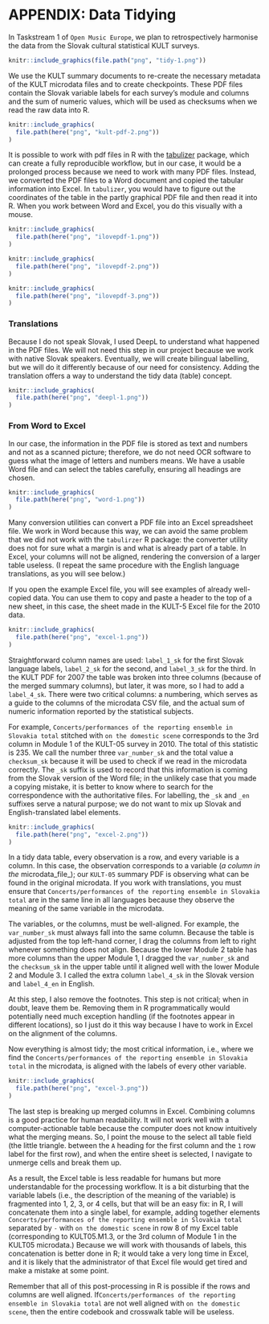 # APPENDIX: Data Tidying {-}

In Taskstream 1 of `Open Music Europe`, we plan to retrospectively harmonise the data from the Slovak cultural statistical KULT surveys. 


```r
knitr::include_graphics(file.path("png", "tidy-1.png"))
```

We use the KULT summary documents to re-create the necessary metadata of the KULT microdata files and to create checkpoints. These PDF files contain the Slovak variable labels for each survey's module and columns and the sum of numeric values, which will be used as checksums when we read the raw data into R.


```r
knitr::include_graphics(
  file.path(here("png", "kult-pdf-2.png"))
)
```

It is possible to work with pdf files in R with the [tabulizer](https://github.com/ropensci/tabulizer)  package, which can create a fully reproducible workflow, but in our case, it would be a prolonged process because we need to work with many PDF files. Instead, we converted the PDF files to a Word document and copied the tabular information into Excel. In `tabulizer`, you would have to figure out the coordinates of the table in the partly graphical PDF file and then read it into R. When you work between Word and Excel, you do this visually with a mouse. 

```r
knitr::include_graphics(
  file.path(here("png", "ilovepdf-1.png"))
)
```

```r
knitr::include_graphics(
  file.path(here("png", "ilovepdf-2.png"))
)
```

```r
knitr::include_graphics(
  file.path(here("png", "ilovepdf-3.png"))
)
```


### Translations {-}

Because I do not speak Slovak, I used DeepL to understand what happened in the PDF files.  We will not need this step in our project because we work with native Slovak speakers.  Eventually, we will create bilingual labelling, but we will do it differently because of our need for consistency.  Adding the translation offers a way to understand the tidy data (table) concept.

```r
knitr::include_graphics(
  file.path(here("png", "deepl-1.png"))
)
```


### From Word to Excel {-}

In our case, the information in the PDF file is stored as text and numbers and not as a scanned picture; therefore, we do not need OCR software to guess what the image of letters and numbers means. We have a usable Word file and can select the tables carefully, ensuring all headings are chosen.

```r
knitr::include_graphics(
  file.path(here("png", "word-1.png"))
)
```

Many conversion utilities can convert a PDF file into an Excel spreadsheet file. We work in Word because this way, we can avoid the same problem that we did not work with the `tabulirzer` R package: the converter utility does not for sure what a margin is and what is already part of a table. In Excel, your columns will not be aligned, rendering the conversion of a larger table useless. (I repeat the same procedure with the English language translations, as you will see below.)

If you open the example Excel file, you will see examples of already well-copied data. You can use them to copy and paste a header to the top of a new sheet, in this case, the sheet made in the KULT-5 Excel file for the 2010 data.

```r
knitr::include_graphics(
  file.path(here("png", "excel-1.png"))
)
```


Straightforward column names are used: `label_1_sk` for the first Slovak language labels, `label_2_sk` for the second, and `label_3_sk` for the third. In the KULT PDF for 2007 the table was broken into three columns (because of the merged summary columns), but later, it was more, so I had to add a `label_4_sk`. There were two critical columns: a numbering, which serves as a guide to the columns of the microdata CSV file, and the actual sum of numeric information reported by the statistical subjects.

For example, `Concerts/performances of the reporting ensemble in Slovakia total` stitched with `on the domestic scene` corresponds to the 3rd column in Module 1 of the KULT-05 survey in 2010. The total of this statistic is 235. We call the number three `var_number_sk` and the total value a `checksum_sk` because it will be used to check if we read in the microdata correctly. The `_sk` suffix is used to record that this information is coming from the Slovak version of the Word file; in the unlikely case that you made a copying mistake, it is better to know where to search for the correspondence with the authoritative files. For labelling, the `_sk` and `_en` suffixes serve a natural purpose; we do not want to mix up Slovak and English-translated label elements.

```r
knitr::include_graphics(
  file.path(here("png", "excel-2.png"))
)
```


In a tidy data table, every observation is a row, and every variable is a column. In this case, the observation corresponds to a variable (_a column in the_ microdata_file_); our `KULT-05` summary PDF is observing what can be found in the original microdata. If you work with translations, you must ensure that  `Concerts/performances of the reporting ensemble in Slovakia total` are in the same line in all languages because they observe the meaning of the same variable in the microdata.

The variables, or the columns, must be well-aligned. For example, the `var_number_sk` must always fall into the same column. Because the table is adjusted from the top left-hand corner, I drag the columns from left to right whenever something does not align. Because the lower Module 2 table has more columns than the upper Module 1, I dragged the `var_number_sk` and the `checksum_sk` in the upper table until it aligned well with the lower Module 2 and Module 3. I called the extra column `label_4_sk` in the Slovak version and `label_4_en` in English.

At this step, I also remove the footnotes.  This step is not critical; when in doubt, leave them be.  Removing them in R programmatically would potentially need much exception handling (if the footnotes appear in different locations), so I just do it this way because I have to work in Excel on the alignment of the columns.

Now everything is almost tidy; the most critical information, i.e., where we find the `Concerts/performances of the reporting ensemble in Slovakia total` in the microdata, is aligned with the labels of every other variable. 

```r
knitr::include_graphics(
  file.path(here("png", "excel-3.png"))
)
```

The last step is breaking up merged columns in Excel. Combining columns is a good practice for human readability. It will not work well with a computer-actionable table because the computer does not know intuitively what the merging means. So, I point the mouse to the select all table field (the little triangle. between the `A` heading for the first column and the `1` row label for the first row), and when the entire sheet is selected, I navigate to unmerge cells and break them up. 

As a result, the Excel table is less readable for humans but more understandable for the processing workflow. It is a bit disturbing that the variable labels (i.e., the description of the meaning of the variable) is fragmented into 1, 2, 3, or 4 cells, but that will be an easy fix: in R, I will concatenate them into a single label, for example, adding together elements `Concerts/performances of the reporting ensemble in Slovakia total` separated by ` - ` with `on the domestic scene` in row 8 of my Excel table (corresponding to KULT05.M1.3, or the 3rd column of Module 1 in the KULT05 microdata.) Because we will work with thousands of labels, this concatenation is better done in R; it would take a very long time in Excel, and it is likely that the administrator of that Excel file would get tired and make a mistake at some point. 

Remember that all of this post-processing in R is possible if the rows and columns are well aligned. If` Concerts/performances of the reporting ensemble in Slovakia total` are not well aligned with  `on the domestic scene`, then the entire codebook and crosswalk table will be useless.
